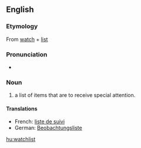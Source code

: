 {{selfref|For help on watchlist, see [[m:Watchlist|Watchlist]] on Meta-Wiki.}}
{{wikipedia}}
==English==

===Etymology===
From [[watch]] + [[list]]

===Pronunciation===
* {{audio|en-us-watchlist.ogg|Audio (US)}}

===Noun===
{{en-noun}}

# a list of items that are to receive special attention.

====Translations====
{{trans-top|list for special attention}}
* French: [[liste de suivi]]
* German: [[Beobachtungsliste]]
{{trans-mid}}
{{trans-bottom}}

[[hu:watchlist]]